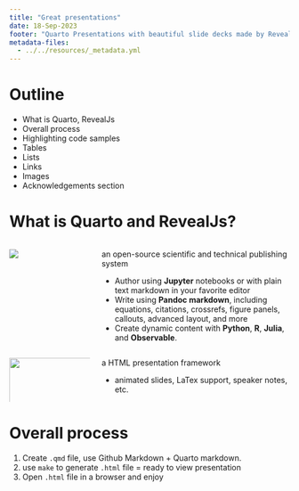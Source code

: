 ```yaml
---
title: "Great presentations"
date: 18-Sep-2023
footer: "Quarto Presentations with beautiful slide decks made by RevealJs"
metadata-files:
  - ../../resources/_metadata.yml
---
```

# Outline

- What is Quarto, RevealJs
- Overall process
- Highlighting code samples
- Tables
- Lists
- Links
- Images
- Acknowledgements section

# What is Quarto and RevealJs?

::::{.columns}
::: {.column width="30%"}
![](./img/quarto.png)
:::
::: {.column width="70%"}
an open-source scientific and technical publishing system

  - Author using **Jupyter** notebooks or with plain text markdown in your favorite editor
  - Write using **Pandoc markdown**, including equations, citations, crossrefs, figure panels, callouts, advanced layout, and more
  - Create dynamic content with **Python**, **R**, **Julia**, and **Observable**.
:::
::::

::::{.columns}
::: {.column width="30%"}
![](./img/reveal-logo.svg){width=150%}
:::
::: {.column width="70%"}
a HTML presentation framework

  - animated slides, LaTex support, speaker notes, etc.
:::
::::

# Overall process

1. Create `.qmd` file, use Github Markdown + Quarto markdown.
2. use `make` to generate `.html` file = ready to view presentation
3. Open `.html` file in a browser and enjoy
